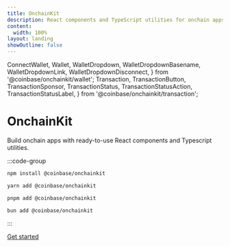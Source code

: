 ```yaml
---
title: OnchainKit
description: React components and TypeScript utilities for onchain apps.
content:
  width: 100%
layout: landing
showOutline: false
---
```


  ConnectWallet,
  Wallet,
  WalletDropdown,
  WalletDropdownBasename,
  WalletDropdownLink,
  WalletDropdownDisconnect,
} from '@coinbase/onchainkit/wallet';
  Transaction,
  TransactionButton,
  TransactionSponsor,
  TransactionStatus,
  TransactionStatusAction,
  TransactionStatusLabel,
} from '@coinbase/onchainkit/transaction';


<div className="max-w-[1225px] mx-auto vp-doc relative px-[24px] mb-[26px] mt-0 md:px-0 md:mb-[64px] pb-24">
  <div className="mx-auto max-w-2xl">
    <div className="md:text-center flex flex-col gap-6 pt-[100px] pb-8">
      <h1 className="text-center text-5xl md:text-7xl font-medium no-underline text-zinc-950 dark:text-zinc-50 tracking-[-0.1rem]">OnchainKit</h1>
      <div className="landing-page-hero text-center text-xl md:text-2xl text-zinc-950 dark:text-zinc-50">
        <p>
          Build onchain apps with ready-to-use React components and Typescript utilities.
        </p>
      </div>
    </div>
    <div className="flex flex-col items-center gap-6 w-full">
      <div id="home-install" className="h-full w-10/12">

:::code-group

```bash [npm]
npm install @coinbase/onchainkit
```

```bash [yarn]
yarn add @coinbase/onchainkit
```

```bash [pnpm]
pnpm add @coinbase/onchainkit
```

```bash [bun]
bun add @coinbase/onchainkit
```

:::
    </div>
      <a href="/getting-started" title="Get started with OnchainKit" className="alternate-button mx-auto md:mx-0 flex justify-center items-center bg-indigo-600 hover:bg-indigo-700 text-zinc-50 dark:bg-indigo-400 dark:text-zinc-950 dark:hover:bg-indigo-300 font-semibold leading-6 px-3 py-2 rounded-lg w-[140px]">
        Get started
      </a>
    </div>
  </div>
</div>

<main className="items-center flex flex-col vp-doc relative">
  <div className="live-demo-sectionpt-12">
    <ComponentPreview />
  </div>
  <div className="testimonials-section pt-12">
    <Tweets />
  </div>
  <div className="footer-section pt-12">
    <LandingFooter />
  </div>
</main>
